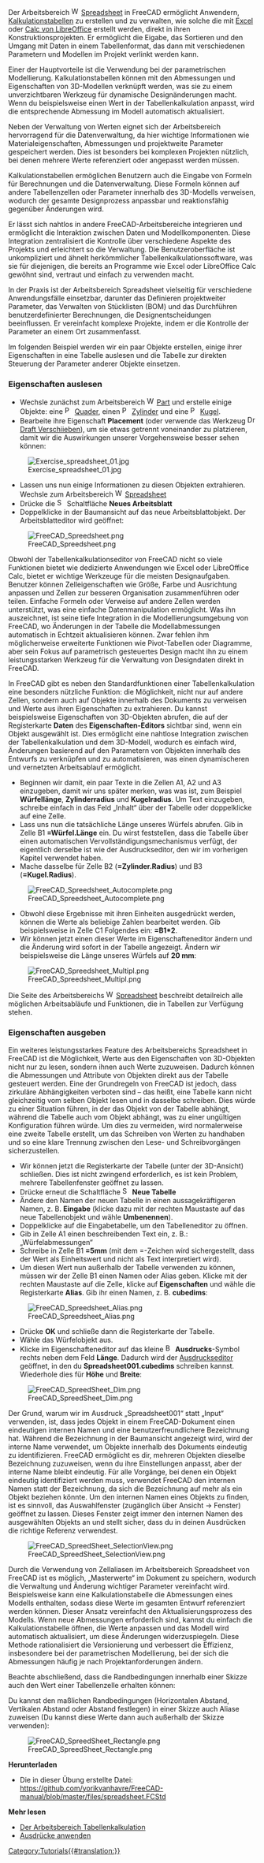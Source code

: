 <languages/>

{{Docnav/de
|[[Manual:BIM_modeling/de|BIM Modellierung]]
|[[Manual:Creating_FEM_analyses/de|FEM-Analysen erstellen]]
|[[Manual:Introduction/de|Handbuch: Einleitung]]
|IconC=Crystal_Clear_manual.png
}}

{{Manual:TOC}}

Der Arbeitsbereich [[Image:Workbench_Spreadsheet.svg|16px]] [[Spreadsheet_Workbench/de|Spreadsheet]] in FreeCAD ermöglicht Anwendern, [https://de.wikipedia.org/wiki/Tabellenkalkulation Kalkulationstabellen] zu erstellen und zu verwalten, wie solche die mit [https://en.wikipedia.org/wiki/Microsoft_Excel Excel] oder [https://en.wikipedia.org/wiki/LibreOffice_Calc Calc von LibreOffice] erstellt werden, direkt in ihren Konstruktionsprojekten. Er ermöglicht die Eigabe, das Sortieren und den Umgang mit Daten in einem Tabellenformat, das dann mit verschiedenen Parametern und Modellen im Projekt verlinkt werden kann.

Einer der Hauptvorteile ist die Verwendung bei der parametrischen Modellierung. Kalkulationstabellen können mit den Abmessungen und Eigenschaften von 3D-Modellen verknüpft werden, was sie zu einem unverzichtbaren Werkzeug für dynamische Designänderungen macht. Wenn du beispielsweise einen Wert in der Tabellenkalkulation anpasst, wird die entsprechende Abmessung im Modell automatisch aktualisiert.

Neben der Verwaltung von Werten eignet sich der Arbeitsbereich hervorragend für die Datenverwaltung, da hier wichtige Informationen wie Materialeigenschaften, Abmessungen und projektweite Parameter gespeichert werden. Dies ist besonders bei komplexen Projekten nützlich, bei denen mehrere Werte referenziert oder angepasst werden müssen.

Kalkulationstabellen ermöglichen Benutzern auch die Eingabe von Formeln für Berechnungen und die Datenverwaltung. Diese Formeln können auf andere Tabellenzellen oder Parameter innerhalb des 3D-Modells verweisen, wodurch der gesamte Designprozess anpassbar und reaktionsfähig gegenüber Änderungen wird.

Er lässt sich nahtlos in andere FreeCAD-Arbeitsbereiche integrieren und ermöglicht die Interaktion zwischen Daten und Modellkomponenten. Diese Integration zentralisiert die Kontrolle über verschiedene Aspekte des Projekts und erleichtert so die Verwaltung. Die Benutzeroberfläche ist unkompliziert und ähnelt herkömmlicher Tabellenkalkulationssoftware, was sie für diejenigen, die bereits an Programme wie Excel oder LibreOffice Calc gewöhnt sind, vertraut und einfach zu verwenden macht.

In der Praxis ist der Arbeitsbereich Spreadsheet vielseitig für verschiedene Anwendungsfälle einsetzbar, darunter das Definieren projektweiter Parameter, das Verwalten von Stücklisten (BOM) und das Durchführen benutzerdefinierter Berechnungen, die Designentscheidungen beeinflussen. Er vereinfacht komplexe Projekte, indem er die Kontrolle der Parameter an einem Ort zusammenfasst.

Im folgenden Beispiel werden wir ein paar Objekte erstellen, einige ihrer Eigenschaften in eine Tabelle auslesen und die Tabelle zur direkten Steuerung der Parameter anderer Objekte einsetzen.

<span id="Reading_properties"></span>
===Eigenschaften auslesen===

* Wechsle zunächst zum Arbeitsbereich [[Image:Workbench_Part.svg|16px]] [[Part_Workbench/de|Part]] und erstelle einige Objekte: eine [[Image:Part_Box.svg|16px]] [[Part_Box/de|Quader]], einen [[Image:Part_Cylinder.svg|16px]] [[Part_Cylinder/de|Zylinder]] und eine [[Image:Part_Sphere.svg|16px]] [[Part_Sphere/de|Kugel]].
* Bearbeite ihre Eigenschaft '''Placement''' (oder verwende das Werkzeug [[Image:Draft_Move.svg|16px]] [[Draft_Move/de|Draft Verschiieben]]), um sie etwas getrennt voneinander zu platzieren, damit wir die Auswirkungen unserer Vorgehensweise besser sehen können:

[[Image:Exercise_spreadsheet_01.jpg]]

* Lassen uns nun einige Informationen zu diesen Objekten extrahieren. Wechsle zum Arbeitsbereich [[Image:Workbench_Spreadsheet.svg|16px]] [[Spreadsheet_Workbench/de|Spreadsheet]]
* Drücke die [[Image:Spreadsheet_Create.svg|16px]] Schaltfläche '''Neues Arbeitsblatt'''
* Doppelklicke in der Baumansicht auf das neue Arbeitsblattobjekt. Der Arbeitsblatteditor wird geöffnet:

[[File:FreeCAD Spreedsheet.png]]

Obwohl der Tabellenkalkulationseditor von FreeCAD nicht so viele Funktionen bietet wie dedizierte Anwendungen wie Excel oder LibreOffice Calc, bietet er wichtige Werkzeuge für die meisten Designaufgaben. Benutzer können Zelleigenschaften wie Größe, Farbe und Ausrichtung anpassen und Zellen zur besseren Organisation zusammenführen oder teilen. Einfache Formeln oder Verweise auf andere Zellen werden unterstützt, was eine einfache Datenmanipulation ermöglicht. Was ihn auszeichnet, ist seine tiefe Integration in die Modellierungsumgebung von FreeCAD, wo Änderungen in der Tabelle die Modellabmessungen automatisch in Echtzeit aktualisieren können. Zwar fehlen ihm möglicherweise erweiterte Funktionen wie Pivot-Tabellen oder Diagramme, aber sein Fokus auf parametrisch gesteuertes Design macht ihn zu einem leistungsstarken Werkzeug für die Verwaltung von Designdaten direkt in FreeCAD.

In FreeCAD gibt es neben den Standardfunktionen einer Tabellenkalkulation eine besonders nützliche Funktion: die Möglichkeit, nicht nur auf andere Zellen, sondern auch auf Objekte innerhalb des Dokuments zu verweisen und Werte aus ihren Eigenschaften zu extrahieren. Du kannst beispielsweise Eigenschaften von 3D-Objekten abrufen, die auf der Registerkarte '''Daten''' des '''Eigenschaften-Editors''' sichtbar sind, wenn ein Objekt ausgewählt ist. Dies ermöglicht eine nahtlose Integration zwischen der Tabellenkalkulation und dem 3D-Modell, wodurch es einfach wird, Änderungen basierend auf den Parametern von Objekten innerhalb des Entwurfs zu verknüpfen und zu automatisieren, was einen dynamischeren und vernetzten Arbeitsablauf ermöglicht.

* Beginnen wir damit, ein paar Texte in die Zellen A1, A2 und A3 einzugeben, damit wir uns später merken, was was ist, zum Beispiel '''Würfellänge''', '''Zylinderradius''' und '''Kugelradius'''. Um Text einzugeben, schreibe einfach in das Feld „Inhalt“ über der Tabelle oder doppelklicke auf eine Zelle.
* Lass uns nun die tatsächliche Länge unseres Würfels abrufen. Gib in Zelle B1 '''=Würfel.Länge''' ein. Du wirst feststellen, dass die Tabelle über einen automatischen Vervollständigungsmechanismus verfügt, der eigentlich derselbe ist wie der Ausdruckseditor, den wir im vorherigen Kapitel verwendet haben.
* Mache dasselbe für Zelle B2 ('''=Zylinder.Radius''') und B3 ('''=Kugel.Radius''').

[[File:FreeCAD Spreedsheet Autocomplete.png]]

* Obwohl diese Ergebnisse mit ihren Einheiten ausgedrückt werden, können die Werte als beliebige Zahlen bearbeitet werden. Gib beispielsweise in Zelle C1 Folgendes ein: '''=B1*2'''.
* Wir können jetzt einen dieser Werte im Eigenschafteneditor ändern und die Änderung wird sofort in der Tabelle angezeigt. Ändern wir beispielsweise die Länge unseres Würfels auf '''20 mm''':

[[File:FreeCAD Spreedsheet Multipl.png]]

Die Seite des Arbeitsbereichs [[Image:Workbench_Spreadsheet.svg|16px]] [[Spreadsheet_Workbench/de|Spreadsheet]] beschreibt detailreich alle möglichen  Arbeitsabläufe und Funktionen, die in Tabellen zur Verfügung stehen.

<span id="Writing_properties"></span>
===Eigenschaften ausgeben===

Ein weiteres leistungsstarkes Feature des Arbeitsbereichs Spreadsheet in FreeCAD ist die Möglichkeit, Werte aus den Eigenschaften von 3D-Objekten nicht nur zu lesen, sondern ihnen auch Werte zuzuweisen. Dadurch können die Abmessungen und Attribute von Objekten direkt aus der Tabelle gesteuert werden. Eine der Grundregeln von FreeCAD ist jedoch, dass zirkuläre Abhängigkeiten verboten sind – das heißt, eine Tabelle kann nicht gleichzeitig vom selben Objekt lesen und in dasselbe schreiben. Dies würde zu einer Situation führen, in der das Objekt von der Tabelle abhängt, während die Tabelle auch vom Objekt abhängt, was zu einer ungültigen Konfiguration führen würde. Um dies zu vermeiden, wird normalerweise eine zweite Tabelle erstellt, um das Schreiben von Werten zu handhaben und so eine klare Trennung zwischen den Lese- und Schreibvorgängen sicherzustellen.

* Wir können jetzt die Registerkarte der Tabelle (unter der 3D-Ansicht) schließen. Dies ist nicht zwingend erforderlich, es ist kein Problem, mehrere Tabellenfenster geöffnet zu lassen.
* Drücke erneut die Schaltfläche [[Image:Spreadsheet_Create.svg|16px]] '''Neue Tabelle'''
* Ändere den Namen der neuen Tabelle in einen aussagekräftigeren Namen, z. B. '''Eingabe''' (klicke dazu mit der rechten Maustaste auf das neue Tabellenobjekt und wähle '''Umbenennen''').
* Doppelklicke auf die Eingabetabelle, um den Tabelleneditor zu öffnen.
* Gib in Zelle A1 einen beschreibenden Text ein, z. B.: „Würfelabmessungen“
* Schreibe in Zelle B1 '''=5mm''' (mit dem =-Zeichen wird sichergestellt, dass der Wert als Einheitswert und nicht als Text interpretiert wird).
* Um diesen Wert nun außerhalb der Tabelle verwenden zu können, müssen wir der Zelle B1 einen Namen oder Alias ​​geben. Klicke mit der rechten Maustaste auf die Zelle, klicke auf '''Eigenschaften''' und wähle die Registerkarte '''Alias'''. Gib ihr einen Namen, z. B. '''cubedims''':

[[File:FreeCAD Spreedsheet Alias.png]]

* Drücke '''OK''' und schließe dann die Registerkarte der Tabelle.
* Wähle das Würfelobjekt aus.
* Klicke im Eigenschafteneditor auf das kleine [[Image:Bound-expression-unset.svg|16px]] '''Ausdrucks'''-Symbol rechts neben dem Feld '''Länge'''. Dadurch wird der [[Expressions/de|Ausdruckseditor]] geöffnet, in den du '''Spreadsheet001.cubedims''' schreiben kannst. Wiederhole dies für '''Höhe''' und '''Breite''':

[[File:FreeCAD SpreedSheet Dim.png]]

Der Grund, warum wir im Ausdruck „Spreadsheet001“ statt „Input“ verwenden, ist, dass jedes Objekt in einem FreeCAD-Dokument einen eindeutigen internen Namen und eine benutzerfreundlichere Bezeichnung hat. Während die Bezeichnung in der Baumansicht angezeigt wird, wird der interne Name verwendet, um Objekte innerhalb des Dokuments eindeutig zu identifizieren. FreeCAD ermöglicht es dir, mehreren Objekten dieselbe Bezeichnung zuzuweisen, wenn du ihre Einstellungen anpasst, aber der interne Name bleibt eindeutig. Für alle Vorgänge, bei denen ein Objekt eindeutig identifiziert werden muss, verwendet FreeCAD den internen Namen statt der Bezeichnung, da sich die Bezeichnung auf mehr als ein Objekt beziehen könnte. Um den internen Namen eines Objekts zu finden, ist es sinnvoll, das Auswahlfenster (zugänglich über Ansicht → Fenster) geöffnet zu lassen. Dieses Fenster zeigt immer den internen Namen des ausgewählten Objekts an und stellt sicher, dass du in deinen Ausdrücken die richtige Referenz verwendest.

[[File:FreeCAD SpreedSheet SelectionView.png]]

Durch die Verwendung von Zellaliasen im Arbeitsbereich Spreadsheet von FreeCAD ist es möglich, „Masterwerte“ im Dokument zu speichern, wodurch die Verwaltung und Änderung wichtiger Parameter vereinfacht wird. Beispielsweise kann eine Kalkulationstabelle die Abmessungen eines Modells enthalten, sodass diese Werte im gesamten Entwurf referenziert werden können. Dieser Ansatz vereinfacht den Aktualisierungsprozess des Modells. Wenn neue Abmessungen erforderlich sind, kannst du einfach die Kalkulationstabelle öffnen, die Werte anpassen und das Modell wird automatisch aktualisiert, um diese Änderungen widerzuspiegeln. Diese Methode rationalisiert die Versionierung und verbessert die Effizienz, insbesondere bei der parametrischen Modellierung, bei der sich die Abmessungen häufig je nach Projektanforderungen ändern.

Beachte abschließend, dass die Randbedingungen innerhalb einer Skizze auch den Wert einer Tabellenzelle erhalten können:

Du kannst den maßlichen Randbedingungen (Horizontalen Abstand, Vertikalen Abstand oder Abstand festlegen) in einer Skizze auch Aliase zuweisen (Du kannst diese Werte dann auch außerhalb der Skizze verwenden):

[[File:FreeCAD SpreedSheet Rectangle.png]]

'''Herunterladen'''

* Die in dieser Übung erstellte Datei: https://github.com/yorikvanhavre/FreeCAD-manual/blob/master/files/spreadsheet.FCStd

'''Mehr lesen'''

* [[Spreadsheet_Workbench/de|Der Arbeitsbereich Tabellenkalkulation]]
* [[Expressions/de|Ausdrücke anwenden]]


{{Docnav/de
|[[Manual:BIM_modeling/de|BIM Modellierung]]
|[[Manual:Creating_FEM_analyses/de|FEM-Analysen erstellen]]
|[[Manual:Introduction/de|Handbuch: Einleitung]]
|IconC=Crystal_Clear_manual.png
}}

[[Category:Tutorials{{#translation:}}]]